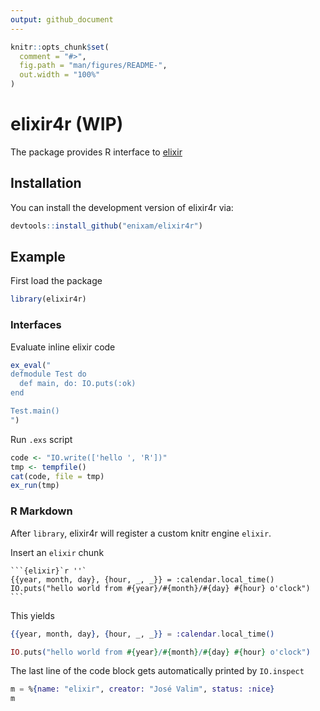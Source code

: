 ```yaml
---
output: github_document
---
```


<!-- README.md is generated from README.Rmd. Please edit that file -->

```r
knitr::opts_chunk$set(
  comment = "#>",
  fig.path = "man/figures/README-",
  out.width = "100%"
)
```

# elixir4r (WIP)

The package provides R interface to [elixir](https://elixir-lang.org/)

## Installation

You can install the development version of elixir4r via: 

``` r
devtools::install_github("enixam/elixir4r")
```

## Example

First load the package

```r
library(elixir4r)
```

### Interfaces 

Evaluate inline elixir code 

```r
ex_eval("
defmodule Test do
  def main, do: IO.puts(:ok)
end 

Test.main()
")
```

Run `.exs` script 

```r
code <- "IO.write(['hello ', 'R'])"
tmp <- tempfile()
cat(code, file = tmp)
ex_run(tmp)
```



### R Markdown 

After `library`, elixir4r will register a custom knitr engine `elixir`. 

Insert an `elixir` chunk 

````
```{elixir}`r ''`
{{year, month, day}, {hour, _, _}} = :calendar.local_time()
IO.puts("hello world from #{year}/#{month}/#{day} #{hour} o'clock") 
```
````


This yields 

```elixir
{{year, month, day}, {hour, _, _}} = :calendar.local_time()

IO.puts("hello world from #{year}/#{month}/#{day} #{hour} o'clock")
```


The last line of the code block gets automatically printed by `IO.inspect`

```elixir
m = %{name: "elixir", creator: "José Valim", status: :nice}
m
```


